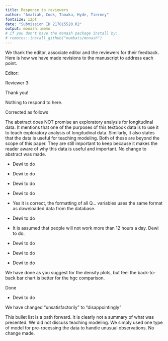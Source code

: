 ```yaml
---
title: Response to reviewers
author: "Amaliah, Cook, Tanaka, Hyde, Tierney"
fontsize: 12pt
date: "Submission ID 217815520.R2"
output: monash::memo
# if you don't have the monash package install by:
# remotes::install_github("numbats/monash")
---
```


We thank the editor, associate editor and the reviewers for their feedback. Here is how we have made revisions to the manuscript to address each point. 


Editor: \textcolor{violet}{The reviews are in general quite favorable and suggest that, subject to the minor revisions that the paper would be suitable for publication as part of the special issue on reproducibility and responsible workflow.} 

Reviewer 3: \textcolor{violet}{Thank you for this revision.  My minor comments and corrections are all well addressed, and I particularly commend the authors for their changes to Section 3.4.  It was a great idea to create a Shiny app showing the exploratory process that lead to your choice of threshold; this feels far more justifiable and reproducible than reporting the final number alone.}

Thank you!

\section*{Associate editor}

\textcolor{violet}{While the data are interesting, the necessary details for a pedagogical application or case study are still largely missing. The manuscript reads more like a paper about the R package, something for a software journal. In my last review, I had missed that this was for a special issue, still I agree with the reviewer that the clear contributions to educators other than its use in class are plenty, but not fully described.}

Nothing to respond to here.

\textcolor{violet}{The main item left to be addressed is polish. This twice-revised manuscript still contains several places where authors are missing words, awkward phrasing, or grammatical errors.}

Corrected as follows

\textcolor{violet}{The abstract promises a discussion of the process for cleaning data and exploratory analyses for longitudinal data. The latter is not provided, nor is a discussion about how that might be done in a class activity. This is a place for adding another clear contribution to educators. (Alternatively it can be deleted).}

The abstract does NOT promise an exploratory analysis for longitudinal data. It mentions that one of the purposes of this textbook data is to use it to teach exploratory analysis of longitudinal data. Similarly, it also states that the data is useful for teaching modeling. Both of these are beyond the scope of this paper. They are still important to keep because it makes the reader aware of why this data is useful and important. No change to abstract was made.

\textcolor{violet}{(page 10, line 18) “these” is errant}


* Dewi to do

\textcolor{violet}{(page 11, line 14) Providing one or two sentences about the use of pivot\_longer() would help readers gain insight and motivate clicking the link to the code.}

* Dewi to do

\textcolor{violet}{(page 11, line 35) The sentence beginning “This information is provided” is missing at least one word.}

* Dewi to do

\textcolor{violet}{(page 12, line 49) There is still the error stating that education should only increase. Certainly, you mean non-decreasing.}

* Dewi to do

\textcolor{violet}{(page 13, line 24) I’m just checking that all Q... variables are correct. The formatting is inconsistent; e.g., Q3-8A versus Q1-3\_A}


* Yes it is correct, the formatting of all Q... variables uses the same format as downloaded data from the database. 

\textcolor{violet}{(page 13, line 36) The sentence beginning “Our target variables” is missing at least one word.}


* Dewi to do

\textcolor{violet}{(page 14, line 20) Why is 84 hours the cut-off? This seems to be an arbitrary choice.}


* It is assumed that people will not work more than 12 hours a day. Dewi to do. 


\textcolor{violet}{(page 15, line 3) The sentence beginning “For stwork variable” is missing at least one word.}

* Dewi to do

\textcolor{violet}{(page 15, line 3)  It might be helpful for readers if you refer to variables as what they are and put the column title in parentheses.
}

* Dewi to do

\textcolor{violet}{(page 15, line 15) Providing one or two sentences about the use of join() would help readers gain insight into what the authors are doing here.}

* Dewi to do

\textcolor{violet}{(page 22, line 5) The default for rlm is huber weighting which never applies a weight of 0. You may have meant bisquare, but that change should be discussed.}

\textcolor{violet}{(page 28, figure 7) This is a helpful graph, but perhaps making the barplot “position dodge” and the density plots overlapping with transparency would sell your point better. This graphic makes the point, but the suggestions I made may produce more compelling evidence.}

We have done as you suggest for the density plots, but feel the back-to-back bar chart is better for the hgc comparison.

\textcolor{violet}{(page 29, line 21) The sentence “The highest grade completed has some confusion” should be rewritten.}

Done

\textcolor{violet}{(page 29, line 37) Naming the function would be helpful for readers interested in using it.}

* Dewi to do

\textcolor{violet}{(page 31, line 9) Certainly you don’t mean to say that you’ve created data ”unsatisfactorily far from” the original.}

We have changed "unsatisfactorily" to "disappointingly"

\textcolor{violet}{(page 32, line 18-30) Here you describe some modeling (see first note). Re-framing this as a possible activity could be helpful to the reader. As it is written now it sounds like a summary (the section title) of what was presented – instead you can make it a path forward for the readers.}

This bullet list is a path forward. It is clearly not a summary of what was presented. We did not discuss teaching modeling. We simply used one type of model for pre-rpcessing the data to handle unusual observations. No change made.













